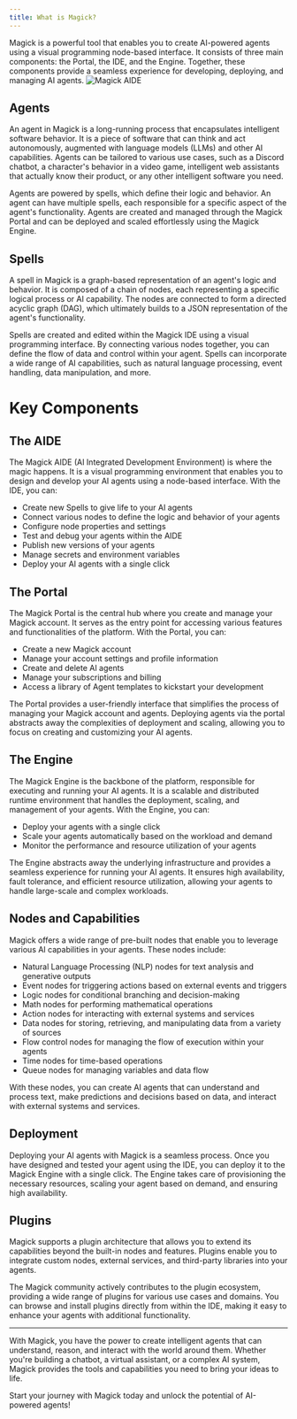 ```yaml
---
title: What is Magick?
---
```


Magick is a powerful tool that enables you to create AI-powered agents using a visual programming node-based interface. It consists of three main components: the Portal, the IDE, and the Engine. Together, these components provide a seamless experience for developing, deploying, and managing AI agents.
![Magick AIDE](/images/baby-agi.png)

## Agents

An agent in Magick is a long-running process that encapsulates intelligent software behavior. It is a piece of software that can think and act autonomously, augmented with language models (LLMs) and other AI capabilities. Agents can be tailored to various use cases, such as a Discord chatbot, a character's behavior in a video game, intelligent web assistants that actually know their product, or any other intelligent software you need.

Agents are powered by spells, which define their logic and behavior. An agent can have multiple spells, each responsible for a specific aspect of the agent's functionality. Agents are created and managed through the Magick Portal and can be deployed and scaled effortlessly using the Magick Engine.

## Spells

A spell in Magick is a graph-based representation of an agent's logic and behavior. It is composed of a chain of nodes, each representing a specific logical process or AI capability. The nodes are connected to form a directed acyclic graph (DAG), which ultimately builds to a JSON representation of the agent's functionality.

Spells are created and edited within the Magick IDE using a visual programming interface. By connecting various nodes together, you can define the flow of data and control within your agent. Spells can incorporate a wide range of AI capabilities, such as natural language processing, event handling, data manipulation, and more.

# Key Components

## The AIDE

The Magick AIDE (AI Integrated Development Environment) is where the magic happens. It is a visual programming environment that enables you to design and develop your AI agents using a node-based interface. With the IDE, you can:

- Create new Spells to give life to your AI agents
- Connect various nodes to define the logic and behavior of your agents
- Configure node properties and settings
- Test and debug your agents within the AIDE
- Publish new versions of your agents
- Manage secrets and environment variables
- Deploy your AI agents with a single click


## The Portal

The Magick Portal is the central hub where you create and manage your Magick account. It serves as the entry point for accessing various features and functionalities of the platform. With the Portal, you can:

- Create a new Magick account
- Manage your account settings and profile information
- Create and delete AI agents
- Manage your subscriptions and billing
- Access a library of Agent templates to kickstart your development

The Portal provides a user-friendly interface that simplifies the process of managing your Magick account and agents. Deploying agents via the portal abstracts away the complexities of deployment and scaling, allowing you to focus on creating and customizing your AI agents.

## The Engine

The Magick Engine is the backbone of the platform, responsible for executing and running your AI agents. It is a scalable and distributed runtime environment that handles the deployment, scaling, and management of your agents. With the Engine, you can:

- Deploy your agents with a single click
- Scale your agents automatically based on the workload and demand
- Monitor the performance and resource utilization of your agents

The Engine abstracts away the underlying infrastructure and provides a seamless experience for running your AI agents. It ensures high availability, fault tolerance, and efficient resource utilization, allowing your agents to handle large-scale and complex workloads.

## Nodes and Capabilities

Magick offers a wide range of pre-built nodes that enable you to leverage various AI capabilities in your agents. These nodes include:

- Natural Language Processing (NLP) nodes for text analysis and generative outputs
- Event nodes for triggering actions based on external events and triggers
- Logic nodes for conditional branching and decision-making
- Math nodes for performing mathematical operations
- Action nodes for interacting with external systems and services
- Data nodes for storing, retrieving, and manipulating data from a variety of sources
- Flow control nodes for managing the flow of execution within your agents
- Time nodes for time-based operations
- Queue nodes for managing variables and data flow

With these nodes, you can create AI agents that can understand and process text, make predictions and decisions based on data, and interact with external systems and services.



## Deployment

Deploying your AI agents with Magick is a seamless process. Once you have designed and tested your agent using the IDE, you can deploy it to the Magick Engine with a single click. The Engine takes care of provisioning the necessary resources, scaling your agent based on demand, and ensuring high availability.


## Plugins

Magick supports a plugin architecture that allows you to extend its capabilities beyond the built-in nodes and features. Plugins enable you to integrate custom nodes, external services, and third-party libraries into your agents.

The Magick community actively contributes to the plugin ecosystem, providing a wide range of plugins for various use cases and domains. You can browse and install plugins directly from within the IDE, making it easy to enhance your agents with additional functionality.

---

With Magick, you have the power to create intelligent agents that can understand, reason, and interact with the world around them. Whether you're building a chatbot, a virtual assistant, or a complex AI system, Magick provides the tools and capabilities you need to bring your ideas to life.

Start your journey with Magick today and unlock the potential of AI-powered agents!